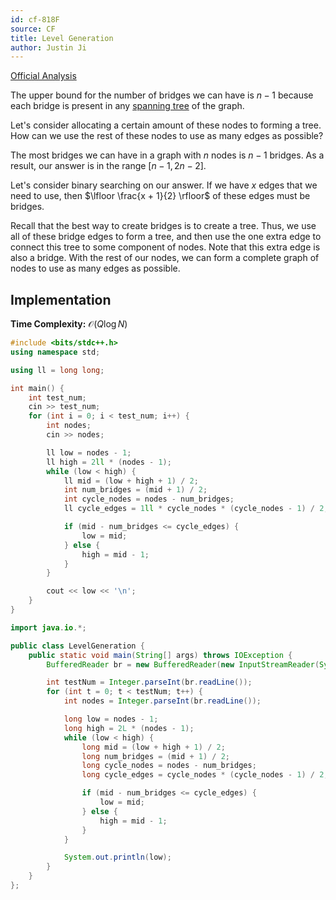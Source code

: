 ```yaml
---
id: cf-818F
source: CF
title: Level Generation
author: Justin Ji
---
```


[Official Analysis](https://codeforces.com/blog/entry/52991)

<Spoiler title="Hint 1">

The upper bound for the number of bridges we can have is $n - 1$ because
each bridge is present in any [spanning tree](https://en.wikipedia.org/wiki/Spanning_tree) of the graph.

</Spoiler>

<Spoiler title="Hint 2">

Let's consider allocating a certain amount of these nodes to forming a tree.
How can we use the rest of these nodes to use as many edges as possible?

</Spoiler>

<Spoiler title="Explanation">

The most bridges we can have in a graph with $n$ nodes is $n - 1$ bridges.
As a result, our answer is in the range $[n - 1, 2n - 2]$.

Let's consider binary
searching on our answer. If we have $x$ edges that we need to use, then
$\lfloor \frac{x + 1}{2} \rfloor$ of these edges must be bridges.

Recall that the best way to create bridges is to create a tree. Thus, we use all of these
bridge edges to form a tree, and then use the one extra edge to connect this tree
to some component of nodes. Note that this extra edge is also a bridge. With the rest of our nodes, we can form a complete
graph of nodes to use as many edges as possible.

## Implementation

**Time Complexity:** $\mathcal{O}(Q\log{N})$

<LanguageSection>
<CPPSection>

```cpp
#include <bits/stdc++.h>
using namespace std;

using ll = long long;

int main() {
	int test_num;
	cin >> test_num;
	for (int i = 0; i < test_num; i++) {
		int nodes;
		cin >> nodes;

		ll low = nodes - 1;
		ll high = 2ll * (nodes - 1);
		while (low < high) {
			ll mid = (low + high + 1) / 2;
			int num_bridges = (mid + 1) / 2;
			int cycle_nodes = nodes - num_bridges;
			ll cycle_edges = 1ll * cycle_nodes * (cycle_nodes - 1) / 2;

			if (mid - num_bridges <= cycle_edges) {
				low = mid;
			} else {
				high = mid - 1;
			}
		}

		cout << low << '\n';
	}
}
```

</CPPSection>
<JavaSection>

```java
import java.io.*;

public class LevelGeneration {
	public static void main(String[] args) throws IOException {
		BufferedReader br = new BufferedReader(new InputStreamReader(System.in));

		int testNum = Integer.parseInt(br.readLine());
		for (int t = 0; t < testNum; t++) {
			int nodes = Integer.parseInt(br.readLine());

			long low = nodes - 1;
			long high = 2L * (nodes - 1);
			while (low < high) {
				long mid = (low + high + 1) / 2;
				long num_bridges = (mid + 1) / 2;
				long cycle_nodes = nodes - num_bridges;
				long cycle_edges = cycle_nodes * (cycle_nodes - 1) / 2;

				if (mid - num_bridges <= cycle_edges) {
					low = mid;
				} else {
					high = mid - 1;
				}
			}

			System.out.println(low);
		}
	}
};
```

</JavaSection>
</LanguageSection>

</Spoiler>
